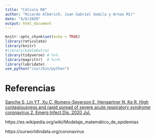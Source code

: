 ```yaml
---
title: "Cálculo R0"
author: "Ricardo Alberich, Juan Gabriel Gomila y Arnau Mir"
date: "4/6/2020"
output: html_document
---
```


```r
knitr::opts_chunk$set(echo = TRUE)
library(reticulate)
library(knitr)
#library(kableExtra)
library(tidyverse) # %>%
library(magrittr)  # %<>%
library(lubridate)
use_python("/usr/bin/python")
```

# Referencias


[Sanche S, Lin YT, Xu C, Romero-Severson E, Hengartner N, Ke R. High contagiousness and rapid spread of severe acute respiratory syndrome coronavirus 2. Emerg Infect Dis. 2020 Jul.](https://doi.org/10.3201/eid2607.200282)


https://es.wikipedia.org/wiki/Modelaje_matemático_de_epidemias


https://ourworldindata.org/coronavirus